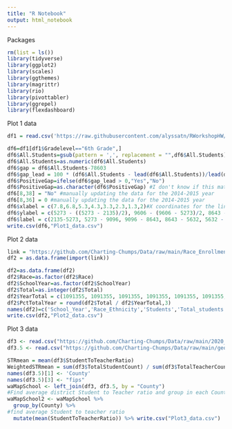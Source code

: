 ```yaml
---
title: "R Notebook"
output: html_notebook
---
```


Packages
```r
rm(list = ls())
library(tidyverse)
library(ggplot2)
library(scales)
library(ggthemes)
library(magrittr)
library(rio)
library(pivottabler)
library(ggrepel)
library(flexdashboard)
```

Plot 1 data
```r
df1 = read.csv('https://raw.githubusercontent.com/alyssatn/RWorkshopHW/main/Report_Card_Enrollment_from_2014-15_to_Current_Year.csv')

df6=df1[df1$Gradelevel=="6th Grade",]
df6$All.Students=gsub(pattern = ',', replacement = "",df6$All.Students)
df6$All.Students=as.numeric(df6$All.Students)
df6$gap = df6$All.Students-78603
df6$gap_lead = 100 * (df6$All.Students - lead(df6$All.Students))/lead(df6$All.Students)
df6$PositiveGap=ifelse(df6$gap_lead > 0,"Yes","No")
df6$PositiveGap=as.character(df6$PositiveGap) #I don't know if this matters but I have it here anyway
df6[8,38] = "No" #manually updating the data for the 2014-2015 year
df6[8,36] = 0 #manually updating the data for the 2014-2015 year
df6$xlabel = c(7.8,6.8,5.3,4.3,3.3,2.3,1.3,2)#X coordinates for the line segment labels
df6$ylabel = c(5273 - ((5273 - 2135)/2), 9606 - (9606 - 5273)/2, 8643 - (8643 - 9606)/2, 8643 - (8643 - 5632)/2,5632 - (5632-2707)/2, 2707 - (2702-1415)/2,(1415/2), 600)#Y coordinates for the line segment labels
df6$label = c(2135-5273, 5273 - 9096, 9096 - 8643, 8643 - 5632, 5632 - 2707, 2707 - 1415, 1415, 0)
write.csv(df6,"Plot1_data.csv")
```

Plot 2 data
```r
link = "https://github.com/Charting-Chumps/Data/raw/main/Race_Enrollment.csv"
df2 = as.data.frame(import(link))

df2=as.data.frame(df2)
df2$Race=as.factor(df2$Race)
df2$SchoolYear=as.factor(df2$SchoolYear)
df2$Total=as.integer(df2$Total)
df2$YearTotal = c(1091355, 1091355, 1091355, 1091355, 1091355, 1091355, 1091355, 1088758, 1088758, 1088758, 1088758, 1088758, 1088758, 1088758, 1140997, 1140997, 1140997, 1140997, 1140997, 1140997, 1140997, 1133507, 1133507, 1133507, 1133507, 1133507, 1133507, 1133507, 1126191, 1126191, 1126191, 1126191, 1126191, 1126191, 1126191, 1113069, 1113069, 1113069, 1113069, 1113069, 1113069, 1113069, 1096921, 1096921, 1096921, 1096921, 1096921, 1096921, 1096921, 1082279, 1082279, 1082279, 1082279, 1082279, 1082279, 1082279)
df2$PctTotalYear = round(df2$Total / df2$YearTotal,3)
names(df2)=c('School_Year','Race_Ethnicity','Students','Total_students','Percent_of_all_students')
write.csv(df2,"Plot2_data.csv")
```

Plot 3 data
```r
df3 <- read.csv("https://github.com/Charting-Chumps/Data/raw/main/2020_2021_Washington_Public_Schools_Student_Teacher_Ratio.csv")
df3.5 <- read.csv("https://github.com/Charting-Chumps/Data/raw/main/geographic_codes.csv")

STRmean = mean(df3$StudentToTeacherRatio)
WeightedSTRmean = sum(df3$TotalStudentCount) / sum(df3$TotalTeacherCount)
names(df3.5)[1] <- 'County'
names(df3.5)[3] <- "fips"
waMapSchool <- left_join(df3, df3.5, by = "County")
#Find average district Student to Teacher ratio and group in each County
waMapSchool2 <- waMapSchool %>%
  group_by(County) %>%
#find average Student to teacher ratio   
  mutate(mean(StudentToTeacherRatio)) %>% write.csv("Plot3_data.csv")
```